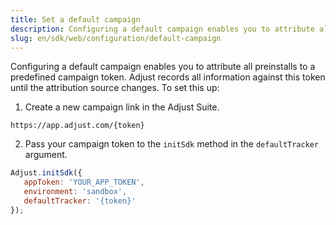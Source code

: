 ```yaml
---
title: Set a default campaign
description: Configuring a default campaign enables you to attribute all preinstalls to a predefined campaign token.
slug: en/sdk/web/configuration/default-campaign
---
```



Configuring a default campaign enables you to attribute all preinstalls to a predefined campaign token. Adjust records all information against this token until the attribution source changes. To set this up:

1. Create a new campaign link in the Adjust Suite.

```text "{token}"
https://app.adjust.com/{token}
```

2. Pass your campaign token to the `initSdk` method in the `defaultTracker` argument.

```js
Adjust.initSdk({
   appToken: 'YOUR_APP_TOKEN',
   environment: 'sandbox',
   defaultTracker: '{token}'
});
```
